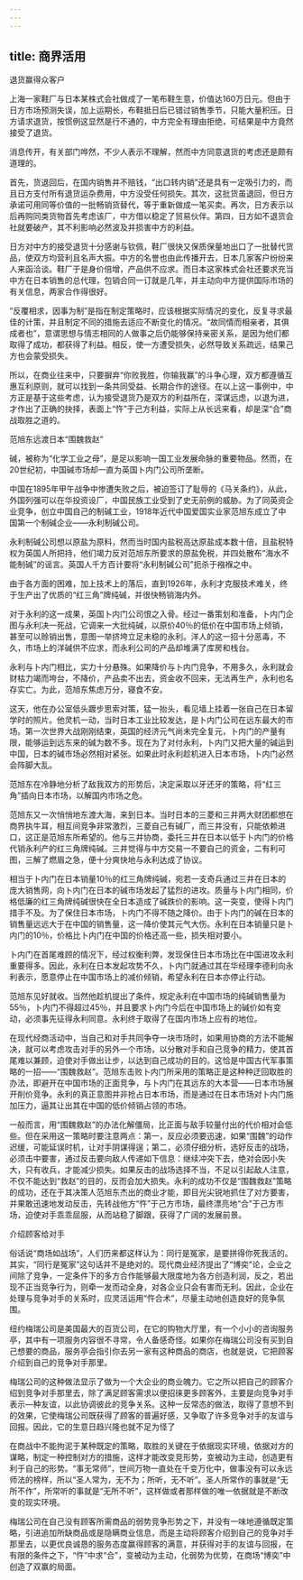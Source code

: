 ```yaml
---
---
---
```

title: 商界活用
---




退货赢得众客户

上海一家鞋厂与日本某株式会社做成了一笔布鞋生意，价值达160万日元。但由于日方市场预测失误，加上运期长，布鞋抵日后已错过销售季节，只能大量积压。日方请求退货，按惯例这显然是行不通的，中方完全有理由拒绝，可结果是中方竟然接受了退货。

消息传开，有关部门哗然，不少人表示不理解，然而中方同意退货的考虑还是颇有道理的。

首先，货退回后，在国内销售并不赔钱，“出口转内销”还是具有一定吸引力的，而且日方支付所有退货运杂费用，中方没受任何损失。其次，这批货虽退回，但日方承诺可用同等价值的一批畅销货替代，等于重新做成一笔买卖。再次，日方表示以后再购同类货物首先考虑该厂，中方借以稳定了贸易伙伴。第四，日方如不退货会社就要破产，其不利影响必然波及并损害中方的利益。

日方对中方的接受退货十分感谢与钦佩，鞋厂很快又保质保量地出口了一批替代货品，使双方均营利且名声大振。中方的名誉也由此传播开去，日本几家客户纷纷来人来函洽谈。鞋厂于是身价倍增，产品供不应求。而日本这家株式会社还要求充当中方在日本销售的总代理，包销合同一订就是几年，并主动向中方提供国际市场的有关信息，两家合作得很好。

“反覆相求，因事为制”是指在制定策略时，应该根据实际情况的变化，反复寻求最佳的计策，并且制定不同的措施去适应不断变化的情况。“故同情而相亲者，其俱成者也”，意谓思想与情志相同的人做事之后仍能够保持亲密关系，是因为他们都取得了成功，都获得了利益。相反，使一方遭受损失，必然导致关系疏远，结果己方也会蒙受损失。

所以，在商业往来中，只要摒弃“你败我胜，你输我赢”的斗争心理，双方都遵循互惠互利原则，就可以找到一条共同受益、长期合作的途径。在以上这一事例中，中方正是基于这些考虑，认为接受退货乃是双方的利益所在，深谋远虑，以退为进，才作出了正确的抉择，表面上“忤”于己方利益，实际上从长远来看，却是深“合”商战取胜之道的。


范旭东远渡日本“围魏救赵”

碱，被称为“化学工业之母”，是足以影响一国工业发展命脉的重要物品。然而，在20世纪初，中国碱市场却一直为英国卜内门公司所垄断。

中国在1895年甲午战争中惨遭失败之后，被迫签订了耻辱的《马关条约》，从此，外国列强可以在华投资设厂，中国民族工业受到了史无前例的威胁。为了同英资企业竞争，创立中国自己的制碱工业，1918年近代中国爱国实业家范旭东成立了中国第一个制碱企业——永利制碱公司。

永利制碱公司想以原盐为原料，然而当时国内盐税高达原盐成本数十倍，且盐税特权为英国人所把持，他们竭力反对范旭东所要求的原盐免税，并四处散布“海水不能制碱”的谣言。英国人千方百计要将“永利制碱公司”扼杀于襁褓之中。

由于各方面的困难，加上技术上的落后，直到1926年，永利才克服技术难关，终于生产出了优质的“红三角”牌纯碱，并很快畅销海内外。

对于永利的这一成果，英国卜内门公司恨之入骨。经过一番策划和准备，卜内门企图与永利决一死战，它调来一大批纯碱，以原价40％的低价在中国市场上倾销，甚至可以赊销出售，意图一举挤垮立足未稳的永利。洋人的这一招十分恶毒，不久，市场上的洋碱供不应求，而永利公司的产品却堆满了库房和栈台。

永利与卜内门相比，实力十分悬殊。如果降价与卜内门竞争，不用多久，永利就会财枯力竭而垮台，不降价，产品卖不出去，资金收不回来，无法再生产，永利也名存实亡。为此，范旭东焦虑万分，寝食不安。

这天，他在办公室低头踱步思索对策，猛一抬头，看见墙上挂着一张自己在日本留学时的照片。他灵机一动，当时日本工业比较发达，是卜内门公司在远东最大的市场。第一次世界大战刚刚结束，英国的经济元气尚未完全复元，卜内门的产量有限，能够运到远东来的碱为数不多。现在为了对付永利，卜内门又把大量的碱运到中国，日本的碱市场必然相对紧张。如果此时永利趁机进入日本市场，卜内门必然会阵脚大乱。

范旭东在冷静地分析了敌我双方的形势后，决定采取以牙还牙的策略，将“红三角”插向日本市场，以解国内市场之危。

范旭东又一次悄悄地东渡大海，来到日本。当时日本的三菱和三井两大财团都想在商界执牛耳，相互间竞争非常激烈，三菱自己有碱厂，而三井没有，只能依赖进口，这正是范旭东所希望的。他与三井协商，委托三井在日本以低于卜内门的价格代销永利产的红三角牌纯碱。三井觉得与中方交易一不要自己的资金，二有利可图，三解了燃眉之急，便十分爽快地与永利达成了协议。

相当于卜内门在日本销量10％的红三角牌纯碱，宛若一支奇兵通过三井在日本的庞大销售网，向卜内门在日本的碱市场发起了猛烈的进攻。质量与卜内门相同，价格低廉的红三角牌纯碱很快在全日本造成了碱跌价的影响。这一突变，使得卜内门措手不及。为了保住日本市场，卜内门不得不随之降价。由于卜内门的碱在日本的销售量远远大于在中国的销售量，这一降价使其元气大伤。永利在日本销量只是卜内门的10％，价格比卜内门在中国的价格还高一些，损失相对要小。

卜内门在首尾难顾的情况下，经过权衡利弊，发现保住日本市场比在中国进攻永利重要得多。因此，永利在日本发起攻势不久，卜内门就通过其在华经理李德利向永利表示，愿意停止在中国市场上的减价倾销，希望永利在日本亦停止行动。

范旭东见好就收。当然他趁机提出了条件，规定永利在中国市场的纯碱销售量为55％，卜内门不得超过45％，并且要求卜内门今后在中国市场上的碱价如有变动，必须事先征得永利同意。永利终于取得了在国内市场上应有的地位。

在现代经商活动中，当自己和对手共同争夺一块市场时，如果用协商的方法不能解决，就可以考虑攻击对手的另外一个市场，以分散对手和自己竞争的精力，使其首尾难以兼顾，迫使对手做出让步，以达到自己成功的目的。这恰是中国古代军事策略的一招——“围魏救赵”。范旭东击败卜内门所采用的策略正是这种种迂回取胜的办法，即避开在中国市场的正面竞争，与卜内门在其远东的大本营——日本市场展开削价竞争。永利的真正意图并非抢占日本市场，而是通过在日本市场对卜内门施加压力，逼其让出其在中国的低价倾销占领的市场。

一般而言，用“围魏救赵”的办法化解僵局，比正面与敌手较量付出的代价相对会低些。但在采用这一策略时要注意两点：第一，反应必须要迅速，如果“围魏”的动作迟缓，可能延误时机，让对手阴谋得逞；第二，必须仔细分析，选好反击的战场，必须击中要害，通过反击要向敌人传递如下信息：继续冲突下去，绝对会因小失大，只有收兵，才能减少损失。如果反击的战场选择不当，不足以引起敌人注意，不仅不能达到“救赵”的目的，反而会加大损失。永利的成功不仅是“围魏救赵”策略的成功，还在于其决策人范旭东杰出的商业才能，即目光尖锐地抓住了对方要害，并果敢迅速地发动反击，先转战他方“忤”于己方市场，最终漂亮地“合”于己方市场，迫使对手乖乖屈服，从而站稳了脚跟，获得了广阔的发展前景。


介绍顾客给对手

俗话说“商场如战场”，人们历来都这样认为：同行是冤家，是要拼得你死我活的。其实，“同行是冤家”这句话并不是绝对的。现代商业经济提出了“博奕”论，企业之间除了竞争，一定条件下的多方合作能够最大限度地为各方创造利润，反之，若出现不正当竞争行为，则牵一发而动全身，对各企业只会有害而无利。因此，企业在处理与竞争对手的关系时，应灵活运用“忤合术”，尽量主动地创造良好的竞争氛围。

纽约梅瑞公司是美国最大的百货公司，在它的购物大厅里，有一个小小的咨询服务亭，其中有一项服务内容很不寻常，令人备感奇怪。如果你在梅瑞公司没有买到自己想要的商品，服务亭会指引你去另一家有这种商品的商店，也就是说，它把顾客介绍到自己的竞争对手那里。

梅瑞公司的这种做法显示了做为一个大企业的商业魄力。它之所以把自己的顾客介绍到竞争对手那里去，除了满足顾客需求以便招徕更多顾客外，主要是向竞争对手表示—种友谊，以此协调彼此的竞争关系。这种一反常态的做法，取得了意想不到的效果，它使梅瑞公司既获得了顾客的普遍好感，又争取了许多竞争对手的友谊与回报。因此，它的生意日趋兴隆也就不足为怪了

在商战中不能拘泥于某种既定的策略，取胜的关键在于依据现实环境，依据对方的谋略，制定一种控制对方的措施，这样才能改变竞形势，变被动为主动，创造更有利于自己的形势。“事无常师”，世间万物一直处在千变万化中，做事没有可以永远师法的榜样，所以“圣人常为，无不为；所听，无不听”。圣人所常作的事就是“无所不作”，所常听的事就是“无所不听”，这样做或者那样做的唯一依据就是不断改变的现实环境。

梅瑞公司在自己没有顾客所需商品的弱势竞争形势之下，并没有一味地遵循既定策略，引进追加所缺商品或是隐瞒商业信息，而是主动将顾客介绍到自己的竞争对手那里去，以更优良诚恳的服务态度赢得顾客的满意，并获得对手的友谊与回报，在有限的条件之下，“忤”中求“合”，变被动为主动，化弱势为优势，在商场“博奕”中创造了双赢的局面。